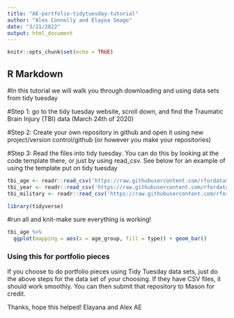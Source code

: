 ```yaml
---
title: "AE-portfolio-tidytuesday-tutorial"
author: "Alex Connolly and Elayna Seago"
date: "3/11/2022"
output: html_document
---
```


```r
knitr::opts_chunk$set(echo = TRUE)
```

## R Markdown

#In this tutorial we will walk you through downloading and using data sets from tidy tuesday

#Step 1: go to the tidy tuesday website, scroll down, and find the Traumatic Brain Injury (TBI) data (March 24th of 2020)

#Step 2: Create your own repository in github and open it using new project/version control/github (or however you make your repositories)

#Step 3: Read the files into tidy tuesday. You can do this by looking at the code template there, or just by using read_csv. See below for an example of using the template put on tidy tuesday

```r
tbi_age <- readr::read_csv('https://raw.githubusercontent.com/rfordatascience/tidytuesday/master/data/2020/2020-03-24/tbi_age.csv')
tbi_year <- readr::read_csv('https://raw.githubusercontent.com/rfordatascience/tidytuesday/master/data/2020/2020-03-24/tbi_year.csv')
tbi_military <- readr::read_csv('https://raw.githubusercontent.com/rfordatascience/tidytuesday/master/data/2020/2020-03-24/tbi_military.csv')
```
```r
library(tidyverse)
```


#run all and knit-make sure everything is working!

```r
tbi_age %>%
  ggplot(mapping = aes(x = age_group, fill = type)) + geom_bar()
```


### Using this for portfolio pieces
If you choose to do portfolio pieces using Tidy Tuesday data sets, just do the above steps for the data set of your choosing. If they have CSV files, it should work smoothly. You can then submit that repository to Mason for credit.

Thanks, hope this helped!
Elayana and Alex
AE
